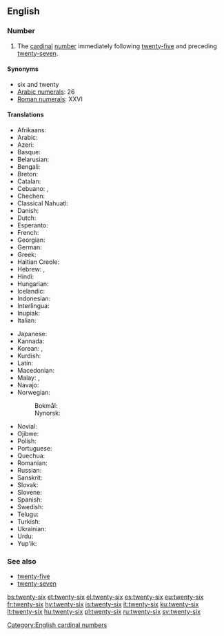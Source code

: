 ==English==
{{cardinalbox|en|26|27|28|twenty-five|twenty-seven|ord=twenty-sixth}}

===Number===
{{head|en|numeral}}

# The [[cardinal]] [[number]] immediately following [[twenty-five]] and preceding [[twenty-seven]].

====Synonyms====
* six and twenty
* [[w:Arabic numerals|Arabic numerals]]: 26
* [[w:Roman numerals|Roman numerals]]: XXVI

====Translations====
{{trans-top|cardinal number}}
* Afrikaans: {{t|af|ses-en-twintig}}
* Arabic: {{t|ar|سِتَّة وَعِشْرُون|tr=sitta wa-ʿišrūn|m}}
* Azeri: {{t+|az|iyirmi altı}}
* Basque: {{t+|eu|hogeita sei}}
* Belarusian: {{t|be|два́ццаць шэсць|sc=Cyrl}}
* Bengali: {{t|bn|ছাব্বিশ|tr=chabbish|sc=Beng}}
* Breton: {{t|br|c'hwec'h-warn-ugent}}
* Catalan: {{t+|ca|vint-i-sis}}
* Cebuano: {{t|ceb|kawhaa'g unom}}, {{t|ceb|baynete sais}}
* Chechen: {{t|ce|ткъе ялх|tr=tqe yalx}}
* Classical Nahuatl: {{t|nci|cempōhualli onchicuacē}}
* Danish: {{t|da|seksogtyve}}
* Dutch: {{t+|nl|zesentwintig}}
* Esperanto: {{t|eo|dudek ses}}
* French: {{t+|fr|vingt-six|m}}
* Georgian: {{t|ka|ოცდაექვსი}}
* German: {{t|de|sechsundzwanzig}}
* Greek: {{t|el|είκοσι έξι}}
* Haitian Creole: {{t|ht|vennsis}}
* Hebrew: {{t|he|עשרים־וששה|m|tr=esrím-və-shishá}}, {{t|he|עשרים־ושש|f|tr=esrím-və-shaysh}}
* Hindi: {{t+|hi|छब्बीस|tr=chhabbees}}
* Hungarian: {{t+|hu|huszonhat}}
* Icelandic: {{t+|is|tuttugu og sex}}
* Indonesian: {{t|id|dua puluh enam}}
* Interlingua: {{t|ia|vinti-sex}}
* Inupiak: {{t|ik|iñuiñaq itchaksraq}}
* Italian: {{t+|it|ventisei}}
{{trans-mid}}
* Japanese: {{t|ja|二十六|tr=ni-jū-rokú}}
* Kannada: {{t|kn|ಇಪ್ಪತ್ತಾರು|sc=Knda}}
* Korean: {{t|ko|스물여섯|tr=seumul yeoseos|sc=Kore}}, {{t|ko|이십육|tr=isib-yug|sc=Kore}}
* Kurdish: {{t|ku|bîst û şeş|sc=ku-Arab}}
* Latin: {{t|la|vigintisex}}
* Macedonian: {{t|mk|дваесет и шест|tr=dváeset i šest}}
* Malay: {{t|ms|dua puluh enam}}, {{t|ms|enam likur}}
* Navajo: {{t|nv|naadįįhastą́ą́}}
* Norwegian:
*: Bokmål: {{t|no|tjueseks}}
*: Nynorsk: {{t|nn|tjueseks}}
* Novial: {{t|nov|duanti-six}}
* Ojibwe: {{t|oj|niishtana-ashi-ingodwaaswi}}
* Polish: {{t|pl|dwadzieścia sześć}}
* Portuguese: {{t|pt|vinte e seis|m}}
* Quechua: {{t|qu|iskay chunka suqtayuq}}
* Romanian: {{t|ro|douăzeci și șase}}
* Russian: {{t+|ru|два́дцать шесть}}
* Sanskrit: {{t|sa|षड्विंशति|f|tr=ṣaḍviṃśati|sc=Deva}}
* Slovak: {{t|sk|dvadsaťšesť}}
* Slovene: {{t|sl|šestindvajset}}
* Spanish: {{t+|es|veintiséis}}
* Swedish: {{t+|sv|tjugosex}}
* Telugu: {{t|te|ఇరవై ఆరు|tr=iravai aaru}}
* Turkish: {{t+|tr|yirmi altı}}
* Ukrainian: {{t|uk|два́дцять шість|sc=Cyrl}}
* Urdu: {{t|ur|چھبیس|tr=chhabbees}}
* Yup'ik: {{t|esu|yuinaq arvinlegen}}
{{trans-bottom}}

===See also===
* [[twenty-five]]
* [[twenty-seven]]

[[Category:English cardinal numbers]]

[[bs:twenty-six]]
[[et:twenty-six]]
[[el:twenty-six]]
[[es:twenty-six]]
[[eu:twenty-six]]
[[fr:twenty-six]]
[[hy:twenty-six]]
[[is:twenty-six]]
[[it:twenty-six]]
[[ku:twenty-six]]
[[lt:twenty-six]]
[[hu:twenty-six]]
[[pl:twenty-six]]
[[ru:twenty-six]]
[[sv:twenty-six]]